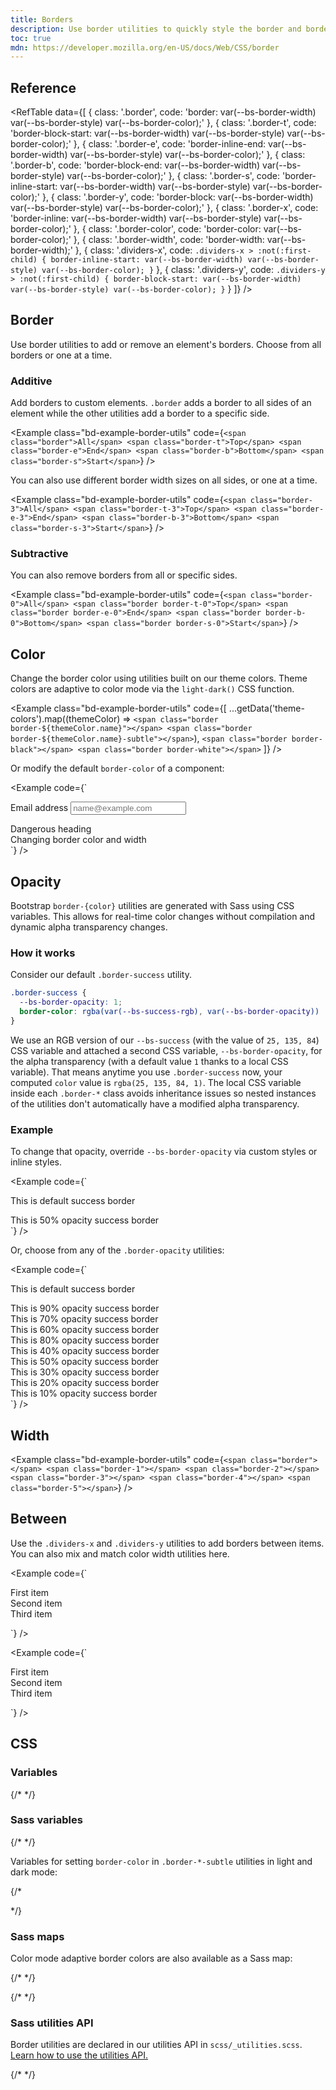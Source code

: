 ```yaml
---
title: Borders
description: Use border utilities to quickly style the border and border-radius of an element. Great for images, buttons, or any other element.
toc: true
mdn: https://developer.mozilla.org/en-US/docs/Web/CSS/border
---
```



## Reference

<RefTable data={[
  {
    class: '.border',
    code: 'border: var(--bs-border-width) var(--bs-border-style) var(--bs-border-color);'
  },
  {
    class: '.border-t',
    code: 'border-block-start: var(--bs-border-width) var(--bs-border-style) var(--bs-border-color);'
  },
  {
    class: '.border-e',
    code: 'border-inline-end: var(--bs-border-width) var(--bs-border-style) var(--bs-border-color);'
  },
  {
    class: '.border-b',
    code: 'border-block-end: var(--bs-border-width) var(--bs-border-style) var(--bs-border-color);'
  },
  {
    class: '.border-s',
    code: 'border-inline-start: var(--bs-border-width) var(--bs-border-style) var(--bs-border-color);'
  },
  {
    class: '.border-y',
    code: 'border-block: var(--bs-border-width) var(--bs-border-style) var(--bs-border-color);'
  },
  {
    class: '.border-x',
    code: 'border-inline: var(--bs-border-width) var(--bs-border-style) var(--bs-border-color);'
  },
  {
    class: '.border-color',
    code: 'border-color: var(--bs-border-color);'
  },
  {
    class: '.border-width',
    code: 'border-width: var(--bs-border-width);'
  },
  {
    class: '.dividers-x',
    code: `.dividers-x > :not(:first-child) {
    border-inline-start: var(--bs-border-width) var(--bs-border-style) var(--bs-border-color);
  }`
  },
  {
    class: '.dividers-y',
    code: `.dividers-y > :not(:first-child) {
    border-block-start: var(--bs-border-width) var(--bs-border-style) var(--bs-border-color);
  }`
  }
]} />

## Border

Use border utilities to add or remove an element's borders. Choose from all borders or one at a time.

### Additive

Add borders to custom elements. `.border` adds a border to all sides of an element while the other utilities add a border to a specific side.

<Example class="bd-example-border-utils" code={`<span class="border">All</span>
<span class="border-t">Top</span>
<span class="border-e">End</span>
<span class="border-b">Bottom</span>
<span class="border-s">Start</span>`} />

You can also use different border width sizes on all sides, or one at a time.

<Example class="bd-example-border-utils" code={`<span class="border-3">All</span>
<span class="border-t-3">Top</span>
<span class="border-e-3">End</span>
<span class="border-b-3">Bottom</span>
<span class="border-s-3">Start</span>`} />

### Subtractive

You can also remove borders from all or specific sides.

<Example class="bd-example-border-utils" code={`<span class="border-0">All</span>
<span class="border border-t-0">Top</span>
<span class="border border-e-0">End</span>
<span class="border border-b-0">Bottom</span>
<span class="border border-s-0">Start</span>`} />

## Color

Change the border color using utilities built on our theme colors. Theme colors are adaptive to color mode via the `light-dark()` CSS function.

<Example class="bd-example-border-utils" code={[
  ...getData('theme-colors').map((themeColor) => `<span class="border border-${themeColor.name}"></span>
<span class="border border-${themeColor.name}-subtle"></span>`),
  `<span class="border border-black"></span>
<span class="border border-white"></span>`
]} />

Or modify the default `border-color` of a component:

<Example code={`<div class="mb-4">
    <label for="exampleFormControlInput1" class="form-label">Email address</label>
    <input type="email" class="form-control border-success" id="exampleFormControlInput1" placeholder="name@example.com">
  </div>

  <div class="h4 pb-2 mb-4 text-danger border-b border-danger">
    Dangerous heading
  </div>

  <div class="p-3 bg-info bg-10 border border-info border-s-0 rounded-end">
    Changing border color and width
  </div>`} />

## Opacity

<AddedIn version="5.2.0" />

Bootstrap `border-{color}` utilities are generated with Sass using CSS variables. This allows for real-time color changes without compilation and dynamic alpha transparency changes.

### How it works

Consider our default `.border-success` utility.

```css
.border-success {
  --bs-border-opacity: 1;
  border-color: rgba(var(--bs-success-rgb), var(--bs-border-opacity)) !important;
}
```

We use an RGB version of our `--bs-success` (with the value of `25, 135, 84`) CSS variable and attached a second CSS variable, `--bs-border-opacity`, for the alpha transparency (with a default value `1` thanks to a local CSS variable). That means anytime you use `.border-success` now, your computed `color` value is `rgba(25, 135, 84, 1)`. The local CSS variable inside each `.border-*` class avoids inheritance issues so nested instances of the utilities don't automatically have a modified alpha transparency.

### Example

To change that opacity, override `--bs-border-opacity` via custom styles or inline styles.

<Example code={`<div class="border border-success p-2 mb-2">This is default success border</div>
<div class="border border-success p-2" style="--bs-border-opacity: .5;">This is 50% opacity success border</div>`} />

Or, choose from any of the `.border-opacity` utilities:

<Example code={`<div class="border border-success p-2 mb-2">This is default success border</div>
<div class="border border-success border-90 p-2 mb-2">This is 90% opacity success border</div>
<div class="border border-success border-70 p-2 mb-2">This is 70% opacity success border</div>
<div class="border border-success border-60 p-2 mb-2">This is 60% opacity success border</div>
<div class="border border-success border-80 p-2 mb-2">This is 80% opacity success border</div>
<div class="border border-success border-40 p-2 mb-2">This is 40% opacity success border</div>
<div class="border border-success border-50 p-2 mb-2">This is 50% opacity success border</div>
<div class="border border-success border-30 p-2 mb-2">This is 30% opacity success border</div>
<div class="border border-success border-20 p-2 mb-2">This is 20% opacity success border</div>
<div class="border border-success border-10 p-2">This is 10% opacity success border</div>`} />

## Width

<Example class="bd-example-border-utils" code={`<span class="border"></span>
<span class="border-1"></span>
<span class="border-2"></span>
<span class="border-3"></span>
<span class="border-4"></span>
<span class="border-5"></span>`} />

## Between

Use the `.dividers-x` and `.dividers-y` utilities to add borders between items. You can also mix and match color width utilities here.

<Example code={`<div class="d-flex dividers-x">
    <div class="p-3">First item</div>
    <div class="p-3">Second item</div>
    <div class="p-3">Third item</div>
  </div>`} />

<Example code={`<div class="d-flex flex-column dividers-y ">
    <div class="p-3">First item</div>
    <div class="p-3">Second item</div>
    <div class="p-3">Third item</div>
  </div>`} />

## CSS

### Variables

{/* <ScssDocs name="root-border-var" file="scss/_root.scss" /> */}

### Sass variables

{/* <ScssDocs name="border-variables" file="scss/_variables.scss" /> */}

Variables for setting `border-color` in `.border-*-subtle` utilities in light and dark mode:

{/* <ScssDocs name="theme-border-subtle-variables" file="scss/_variables.scss" />

<ScssDocs name="theme-border-subtle-dark-variables" file="scss/_variables-dark.scss" /> */}

### Sass maps

Color mode adaptive border colors are also available as a Sass map:

{/* <ScssDocs name="theme-border-subtle-map" file="scss/_maps.scss" /> */}

{/* <ScssDocs name="theme-border-subtle-dark-map" file="scss/_maps.scss" /> */}

### Sass utilities API

Border utilities are declared in our utilities API in `scss/_utilities.scss`. [Learn how to use the utilities API.]([[docsref:/utilities/api#using-the-api]])

{/* <ScssDocs name="utils-borders" file="scss/_utilities.scss" /> */}
